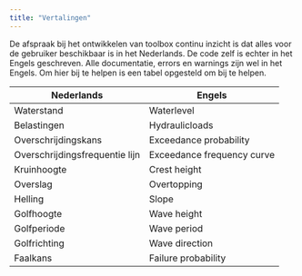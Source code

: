 ---
title: "Vertalingen"
---

De afspraak bij het ontwikkelen van toolbox continu inzicht is dat alles voor de gebruiker beschikbaar is in het Nederlands.
De code zelf is echter in het Engels geschreven. Alle documentatie, errors en warnings zijn wel in het Engels.
Om hier bij te helpen is een tabel opgesteld om bij te helpen.

|Nederlands|Engels|
|-|-|
|Waterstand|Waterlevel|
|Belastingen|Hydraulicloads|
|Overschrijdingskans|Exceedance probability|
|Overschrijdingsfrequentie lijn|Exceedance frequency curve|
|Kruinhoogte|Crest height|
|Overslag|Overtopping|
|Helling|Slope|
|Golfhoogte|Wave height|
|Golfperiode|Wave period|
|Golfrichting|Wave direction|
|Faalkans|Failure probability|
